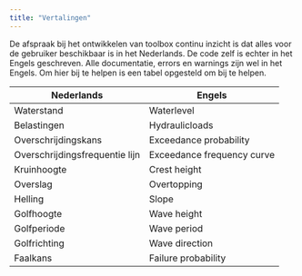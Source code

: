 ---
title: "Vertalingen"
---

De afspraak bij het ontwikkelen van toolbox continu inzicht is dat alles voor de gebruiker beschikbaar is in het Nederlands.
De code zelf is echter in het Engels geschreven. Alle documentatie, errors en warnings zijn wel in het Engels.
Om hier bij te helpen is een tabel opgesteld om bij te helpen.

|Nederlands|Engels|
|-|-|
|Waterstand|Waterlevel|
|Belastingen|Hydraulicloads|
|Overschrijdingskans|Exceedance probability|
|Overschrijdingsfrequentie lijn|Exceedance frequency curve|
|Kruinhoogte|Crest height|
|Overslag|Overtopping|
|Helling|Slope|
|Golfhoogte|Wave height|
|Golfperiode|Wave period|
|Golfrichting|Wave direction|
|Faalkans|Failure probability|
